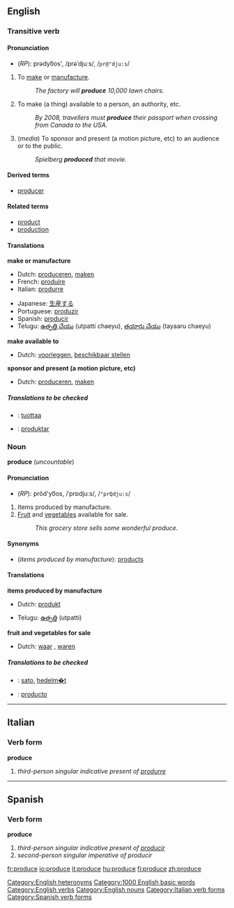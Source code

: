 ==English==

{{rank|support|bit|Indian|825|produce|drawn|field|street}}

===Transitive verb===
{{en-infl-reg-other-e|produc|e||}}

====Pronunciation====
*(''RP''): prədyo͞os', /prəˈdjuːs/, /<tt>pr@"dju:s</tt>/

#To [[make]] or [[manufacture]].
#:''The factory will '''produce''' 10,000 lawn chairs.''
#To make (a thing) available to a person, an authority, etc.
#:''By 2008, travellers must '''produce''' their passport when crossing from Canada to the USA.''
#(''media'') To sponsor and present (a motion picture, etc) to an audience or to the public.
#:''Spielberg '''produced''' that movie.''

====Derived terms====
*[[producer]]

====Related terms====
*[[product]]
*[[production]]

====Translations====

'''make or manufacture'''
{{top}}
*Dutch: [[produceren]], [[maken]]
*French: [[produire]]
*Italian: [[produrre]]
{{mid}}
*Japanese: [[生産]]する
*Portuguese: [[produzir]]
*Spanish: [[producir]]
*Telugu: [[ఉత్పత్తి చేయు]] (utpatti chaeyu), [[తయారు చేయు]] (tayaaru chaeyu)
{{bottom}}

'''make available to'''
{{top}}
*Dutch: [[voorleggen]], [[beschikbaar stellen]]
{{mid}}
{{bottom}}

'''sponsor and present (a motion picture, etc)'''
{{top}}
*Dutch: [[produceren]], [[maken]]
{{mid}}
{{bottom}}

=====Translations to be checked=====
<!--Remove this section once all of the translations below have been moved into the tables above.-->
{{checktrans}}

*{{ttbc|Finnish}}: [[tuottaa]]
*{{ttbc|Ido}}: [[produktar]]

===Noun===
'''produce''' (''uncountable'')

====Pronunciation====
*(''RP''): prŏd'yo͞os, /ˈprɒdjuːs/, /<tt>"prQdju:s</tt>/

#Items produced by manufacture.
#[[Fruit]] and [[vegetable]]s available for sale.
#:''This grocery store sells some wonderful produce.''

====Synonyms====
*(''items produced by manufacture''): [[product]]s

====Translations====

'''items produced by manufacture'''
{{top}}
*Dutch: [[produkt]] {{n}}
{{mid}}
*Telugu: [[ఉత్పత్తి]] (utpatti)
{{bottom}}

'''fruit and vegetables for sale'''
{{top}}
*Dutch: [[waar]] {{f}}, [[waren]] {{f}} {{p}}
{{mid}}
{{bottom}}

=====Translations to be checked=====
<!--Remove this section once all of the translations below have been moved into the tables above.-->
{{checktrans}}

*{{ttbc|Finnish}}: [[sato]], [[hedelm�t]]
*{{ttbc|Spanish}}: [[producto]]

[[Category:English heteronyms]]
[[Category:1000 English basic words]]
[[Category:English verbs]]
[[Category:English nouns]]

----
==Italian==
===Verb form===
'''produce'''

# ''third-person singular indicative present of [[produrre]]''
[[Category:Italian verb forms]]

----
==Spanish==
===Verb form===
'''produce'''

# ''third-person singular indicative present of [[producir]]''
# ''second-person singular imperative of producir''

[[Category:Spanish verb forms]]

[[fr:produce]]
[[io:produce]]
[[it:produce]]
[[hu:produce]]
[[fi:produce]]
[[zh:produce]]